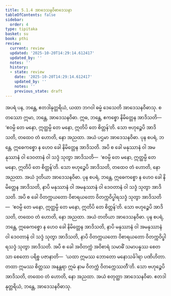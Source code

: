```yaml
---
title: 5.1.4 အာဒေသနဝိဓာဒေသနာ
tableOfContents: false
sidebar:
  order: 4
type: tipitaka
basket: su
book: pthi
review:
  current: review
  updated: '2025-10-20T14:29:14.612417'
  updated_by: ''
  notes: ''
  history:
  - state: review
    date: '2025-10-20T14:29:14.612417'
    updated_by: ''
    notes: ''
    previous_state: draft
---
```



<DynamicBreadcrumb />


<ReviewStatus review={frontmatter.review} showDetails={true} />

<HypothesisAnnotation frontmatter={frontmatter} />

<Division number="148" book="pthi" e="ch" v="8" p="85">

<Paragraph number="302" book="pthi">
အပရံ ပန, ဘန္တေ, ဧတဒါနုတ္တရိယံ, ယထာ ဘဂဝါ ဓမ္မံ ဒေသေတိ အာဒေသနဝိဓာသု. စတဿော ဣမာ, ဘန္တေ, အာဒေသနဝိဓာ. ဣဓ, ဘန္တေ, ဧကစ္စော နိမိတ္တေန အာဒိသတိ—  ‘ဧဝမ္ပိ တေ မနော, ဣတ္ထမ္ပိ တေ မနော, ဣတိပိ တေ စိတ္တန်’တိ. သော ဗဟုဉ္စေပိ အာဒိသတိ, တထေဝ တံ ဟောတိ, နော အညထာ. အယံ ပဌမာ အာဒေသနဝိဓာ.
</Paragraph>

<Paragraph number="303" book="pthi">
ပုန စပရံ, ဘန္တေ, ဣဓေကစ္စော န ဟေဝ ခေါ နိမိတ္တေန အာဒိသတိ. အပိ စ ခေါ မနုဿာနံ ဝါ အမနုဿာနံ ဝါ ဒေဝတာနံ ဝါ သဒ္ဒံ သုတွာ အာဒိသတိ—  ‘ဧဝမ္ပိ တေ မနော, ဣတ္ထမ္ပိ တေ မနော, ဣတိပိ တေ စိတ္တန်’တိ. သော ဗဟုဉ္စေပိ အာဒိသတိ, တထေဝ တံ ဟောတိ, နော အညထာ. အယံ ဒုတိယာ အာဒေသနဝိဓာ.
</Paragraph>

<Paragraph number="304" book="pthi">
ပုန စပရံ, ဘန္တေ, ဣဓေကစ္စော န ဟေဝ ခေါ နိမိတ္တေန အာဒိသတိ, နာပိ မနုဿာနံ ဝါ အမနုဿာနံ ဝါ ဒေဝတာနံ ဝါ သဒ္ဒံ သုတွာ အာဒိသတိ. အပိ စ ခေါ ဝိတက္ကယတော ဝိစာရယတော ဝိတက္ကဝိပ္ဖါရသဒ္ဒံ သုတွာ အာဒိသတိ—  ‘ဧဝမ္ပိ တေ မနော, ဣတ္ထမ္ပိ တေ မနော, ဣတိပိ တေ စိတ္တန်’တိ. သော ဗဟုဉ္စေပိ အာဒိသတိ, တထေဝ တံ ဟောတိ, နော အညထာ. အယံ တတိယာ အာဒေသနဝိဓာ.
</Paragraph>

<Paragraph number="305" book="pthi">
ပုန စပရံ, ဘန္တေ, ဣဓေကစ္စော န ဟေဝ ခေါ နိမိတ္တေန အာဒိသတိ, နာပိ မနုဿာနံ ဝါ အမနုဿာနံ ဝါ ဒေဝတာနံ ဝါ သဒ္ဒံ သုတွာ အာဒိသတိ, နာပိ ဝိတက္ကယတော ဝိစာရယတော ဝိတက္ကဝိပ္ဖါရသဒ္ဒံ သုတွာ အာဒိသတိ. အပိ စ ခေါ အဝိတက္ကံ အဝိစာရံ သမာဓိံ သမာပန္နဿ စေတသာ စေတော ပရိစ္စ ပဇာနာတိ—  ‘ယထာ ဣမဿ ဘောတော မနောသင်္ခါရာ ပဏိဟိတာ. တထာ ဣမဿ စိတ္တဿ အနန္တရာ ဣမံ နာမ ဝိတက္ကံ ဝိတက္ကေဿတီ’တိ. သော ဗဟုဉ္စေပိ အာဒိသတိ, တထေဝ တံ ဟောတိ, နော အညထာ. အယံ စတုတ္ထာ အာဒေသနဝိဓာ. ဧတဒါနုတ္တရိယံ, ဘန္တေ, အာဒေသနဝိဓာသု.
</Paragraph>
</Division>